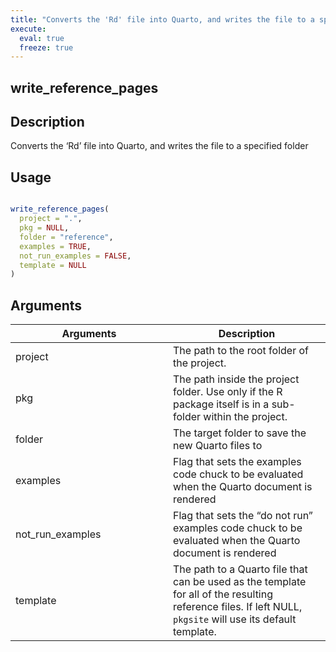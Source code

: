 ```yaml
---
title: "Converts the 'Rd' file into Quarto, and writes the file to a specified folder"
execute:
  eval: true
  freeze: true
---
```


## write_reference_pages

## Description
Converts the 'Rd' file into Quarto, and writes the file to a specified folder


## Usage
```r

write_reference_pages(
  project = ".",
  pkg = NULL,
  folder = "reference",
  examples = TRUE,
  not_run_examples = FALSE,
  template = NULL
)
```

## Arguments
|Arguments|Description|
|---|---|
| project | The path to the root folder of the project. |
| pkg | The path inside the project folder. Use only if the R package itself is in a sub-folder within the project. |
| folder | The target folder to save the new Quarto files to |
| examples | Flag that sets the examples code chuck to be evaluated when the Quarto document is rendered |
| not_run_examples | Flag that sets the "do not run" examples code chuck to be evaluated when the Quarto document is rendered |
| template | The path to a Quarto file that can be used as the template for all of the resulting reference files. If left NULL, `pkgsite` will use its default template. |







